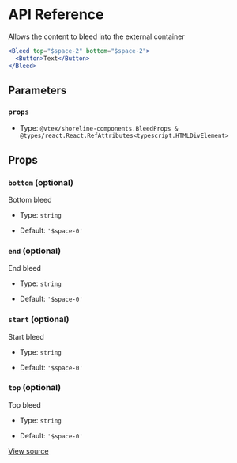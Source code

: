 # API Reference

Allows the content to bleed into the external container

```jsx
<Bleed top="$space-2" bottom="$space-2">
  <Button>Text</Button>
</Bleed>
```

## Parameters

### `props`

- Type: `@vtex/shoreline-components.BleedProps & @types/react.React.RefAttributes<typescript.HTMLDivElement>`

## Props

### `bottom` (optional)

Bottom bleed

- Type: `string`

- Default: `'$space-0'`

### `end` (optional)

End bleed

- Type: `string`

- Default: `'$space-0'`

### `start` (optional)

Start bleed

- Type: `string`

- Default: `'$space-0'`

### `top` (optional)

Top bleed

- Type: `string`

- Default: `'$space-0'`

[View source](https://github.com/vtex/shoreline/blob/372be16dc/packages/components/src/bleed/bleed.tsx#L14)
